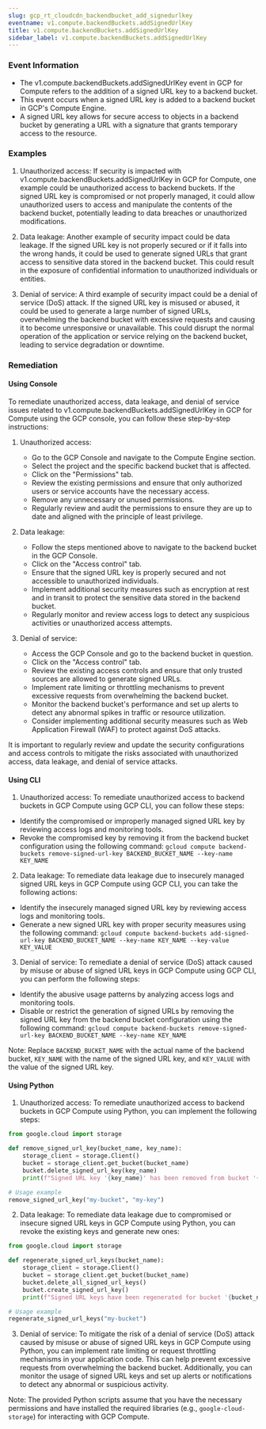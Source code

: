 ```yaml
--- 
slug: gcp_rt_cloudcdn_backendbucket_add_signedurlkey
eventname: v1.compute.backendBuckets.addSignedUrlKey
title: v1.compute.backendBuckets.addSignedUrlKey
sidebar_label: v1.compute.backendBuckets.addSignedUrlKey
---
```

                       
### Event Information

- The v1.compute.backendBuckets.addSignedUrlKey event in GCP for Compute refers to the addition of a signed URL key to a backend bucket.
- This event occurs when a signed URL key is added to a backend bucket in GCP's Compute Engine.
- A signed URL key allows for secure access to objects in a backend bucket by generating a URL with a signature that grants temporary access to the resource.


### Examples

1. Unauthorized access: If security is impacted with v1.compute.backendBuckets.addSignedUrlKey in GCP for Compute, one example could be unauthorized access to backend buckets. If the signed URL key is compromised or not properly managed, it could allow unauthorized users to access and manipulate the contents of the backend bucket, potentially leading to data breaches or unauthorized modifications.

2. Data leakage: Another example of security impact could be data leakage. If the signed URL key is not properly secured or if it falls into the wrong hands, it could be used to generate signed URLs that grant access to sensitive data stored in the backend bucket. This could result in the exposure of confidential information to unauthorized individuals or entities.

3. Denial of service: A third example of security impact could be a denial of service (DoS) attack. If the signed URL key is misused or abused, it could be used to generate a large number of signed URLs, overwhelming the backend bucket with excessive requests and causing it to become unresponsive or unavailable. This could disrupt the normal operation of the application or service relying on the backend bucket, leading to service degradation or downtime.

### Remediation

#### Using Console

To remediate unauthorized access, data leakage, and denial of service issues related to v1.compute.backendBuckets.addSignedUrlKey in GCP for Compute using the GCP console, you can follow these step-by-step instructions:

1. Unauthorized access:
   - Go to the GCP Console and navigate to the Compute Engine section.
   - Select the project and the specific backend bucket that is affected.
   - Click on the "Permissions" tab.
   - Review the existing permissions and ensure that only authorized users or service accounts have the necessary access.
   - Remove any unnecessary or unused permissions.
   - Regularly review and audit the permissions to ensure they are up to date and aligned with the principle of least privilege.

2. Data leakage:
   - Follow the steps mentioned above to navigate to the backend bucket in the GCP Console.
   - Click on the "Access control" tab.
   - Ensure that the signed URL key is properly secured and not accessible to unauthorized individuals.
   - Implement additional security measures such as encryption at rest and in transit to protect the sensitive data stored in the backend bucket.
   - Regularly monitor and review access logs to detect any suspicious activities or unauthorized access attempts.

3. Denial of service:
   - Access the GCP Console and go to the backend bucket in question.
   - Click on the "Access control" tab.
   - Review the existing access controls and ensure that only trusted sources are allowed to generate signed URLs.
   - Implement rate limiting or throttling mechanisms to prevent excessive requests from overwhelming the backend bucket.
   - Monitor the backend bucket's performance and set up alerts to detect any abnormal spikes in traffic or resource utilization.
   - Consider implementing additional security measures such as Web Application Firewall (WAF) to protect against DoS attacks.

It is important to regularly review and update the security configurations and access controls to mitigate the risks associated with unauthorized access, data leakage, and denial of service attacks.

#### Using CLI

1. Unauthorized access: To remediate unauthorized access to backend buckets in GCP Compute using GCP CLI, you can follow these steps:

- Identify the compromised or improperly managed signed URL key by reviewing access logs and monitoring tools.
- Revoke the compromised key by removing it from the backend bucket configuration using the following command:
  `gcloud compute backend-buckets remove-signed-url-key BACKEND_BUCKET_NAME --key-name KEY_NAME`

2. Data leakage: To remediate data leakage due to insecurely managed signed URL keys in GCP Compute using GCP CLI, you can take the following actions:

- Identify the insecurely managed signed URL key by reviewing access logs and monitoring tools.
- Generate a new signed URL key with proper security measures using the following command:
  `gcloud compute backend-buckets add-signed-url-key BACKEND_BUCKET_NAME --key-name KEY_NAME --key-value KEY_VALUE`

3. Denial of service: To remediate a denial of service (DoS) attack caused by misuse or abuse of signed URL keys in GCP Compute using GCP CLI, you can perform the following steps:

- Identify the abusive usage patterns by analyzing access logs and monitoring tools.
- Disable or restrict the generation of signed URLs by removing the signed URL key from the backend bucket configuration using the following command:
  `gcloud compute backend-buckets remove-signed-url-key BACKEND_BUCKET_NAME --key-name KEY_NAME`

Note: Replace `BACKEND_BUCKET_NAME` with the actual name of the backend bucket, `KEY_NAME` with the name of the signed URL key, and `KEY_VALUE` with the value of the signed URL key.

#### Using Python

1. Unauthorized access: To remediate unauthorized access to backend buckets in GCP Compute using Python, you can implement the following steps:

```python
from google.cloud import storage

def remove_signed_url_key(bucket_name, key_name):
    storage_client = storage.Client()
    bucket = storage_client.get_bucket(bucket_name)
    bucket.delete_signed_url_key(key_name)
    print(f"Signed URL key '{key_name}' has been removed from bucket '{bucket_name}'.")

# Usage example
remove_signed_url_key("my-bucket", "my-key")
```

2. Data leakage: To remediate data leakage due to compromised or insecure signed URL keys in GCP Compute using Python, you can revoke the existing keys and generate new ones:

```python
from google.cloud import storage

def regenerate_signed_url_keys(bucket_name):
    storage_client = storage.Client()
    bucket = storage_client.get_bucket(bucket_name)
    bucket.delete_all_signed_url_keys()
    bucket.create_signed_url_key()
    print(f"Signed URL keys have been regenerated for bucket '{bucket_name}'.")

# Usage example
regenerate_signed_url_keys("my-bucket")
```

3. Denial of service: To mitigate the risk of a denial of service (DoS) attack caused by misuse or abuse of signed URL keys in GCP Compute using Python, you can implement rate limiting or request throttling mechanisms in your application code. This can help prevent excessive requests from overwhelming the backend bucket. Additionally, you can monitor the usage of signed URL keys and set up alerts or notifications to detect any abnormal or suspicious activity.

Note: The provided Python scripts assume that you have the necessary permissions and have installed the required libraries (e.g., `google-cloud-storage`) for interacting with GCP Compute.


 